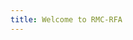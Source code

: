 ```yaml
---
title: Welcome to RMC-RFA
---
```



<NavContainer
  link="/desktop-applications/rmc-rfa"
  linkTitle="RMC-RFA"
  document="desktop-applications/rmc-rfa/users-guide"
/>

